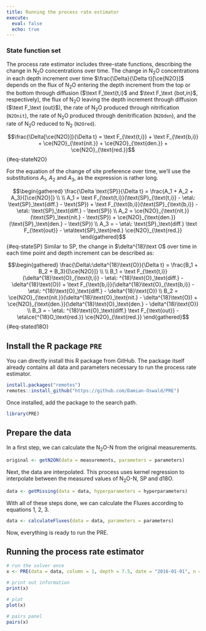 ```yaml
---
title: Running the process rate estimator
execute: 
  eval: false
  echo: true
---
```


### State function set

The process rate estimator includes three-state functions, describing the change in N~2~O concentrations over time.
The change in N~2~O concentrations in each depth increment over time $\frac{\Delta}{\Delta t}[\ce{N2O}]$ depends on the flux of N~2~O entering the depth increment from the top or the bottom through diffusion ($\text F_\text{t,i}$ and $\text F_\text {bot,in}$, respectively), the flux of N~2~O leaving the depth increment through diffusion ($\text F_\text {out}$), the rate of N~2~O produced through nitrification (`N2Onit`), the rate of N~2~O produced through denitrification (`N2Oden`), and the rate of N~2~O reduced to N~2~ (`N2Ored`).

$$\frac{\Delta[\ce{N2O}]}{\Delta t} = \text F_{\text{t,i}} + \text F_{\text{b,i}}  + \ce{N2O}_{\text{nit.}} + \ce{N2O}_{\text{den.}} + \ce{N2O}_{\text{red.}}$${#eq-stateN2O}

For the equation of the change of site preference over time, we'll use the substitutions $A_1$, $A_2$ and $A_3$, as the expression is rather long.

$$\begin{gathered}
\frac{\Delta \text{SP}}{\Delta t} = \frac{A_1 + A_2 + A_3}{[\ce{N2O}]} \\ \\
A_1 = \text F_{\text{t,i}}(\text{SP}_{\text{t,i}} - \eta\: \text{SP}_\text{diff.} - \text{SP}) + \text F_{\text{b,i}}(\text{SP}_{\text{b,i}} - \eta\: \text{SP}_\text{diff.} - \text{SP}) \\
A_2 = \ce{N2O}_{\text{nit.}}(\text{SP}_\text{nit.} - \text{SP}) + \ce{N2O}_{\text{den.}}(\text{SP}_\text{den.} - \text{SP}) \\
A_3 = - \eta\: \text{SP}_\text{diff.} \text F_{\text{out}} - \eta\text{SP}_\text{red.} \ce{N2O}_{\text{red.}}
\end{gathered}$${#eq-stateSP}
Similar to $\text{SP}$, the change in $\delta^{18}\text O$ over time in each time point and depth increment can be described as:

$$\begin{gathered}
\frac{\Delta\:\delta^{18}\text{O}}{\Delta t} = \frac{B_1 + B_2 + B_3}{[\ce{N2O}]} \\ \\
B_1 = \text F_{\text{t,i}}(\delta^{18}\text{O}_{\text{t,i}} - \eta\: ^{18}\text{O}_\text{diff.} - \delta^{18}\text{O}) + \text F_{\text{b,i}}(\delta^{18}\text{O}_{\text{b,i}} - \eta\: ^{18}\text{O}_\text{diff.} - \delta^{18}\text{O}) \\
B_2 = \ce{N2O}_{\text{nit.}}(\delta^{18}\text{O}_\text{nit.} - \delta^{18}\text{O}) + \ce{N2O}_{\text{den.}}(\delta^{18}\text{O}_\text{den.} - \delta^{18}\text{O}) \\
B_3 = - \eta\: ^{18}\text{O}_\text{diff.} \text F_{\text{out}} - \eta\ce{^{18}O_\text{red.}} \ce{N2O}_{\text{red.}}
\end{gathered}$${#eq-stated18O}

## Install the R package `PRE`

You can directly install this R package from GitHub. The package itself already contains all data and parameters necessary to run the process rate estimator.

```r
install.packages("remotes")
remotes::install_github("https://github.com/Damian-Oswald/PRE")
```

Once installed, add the package to the search path.

```r
library(PRE)
```

## Prepare the data

In a first step, we can calculate the N~2~O-N from the original measurements.

```r
original <- getN2ON(data = measurements, parameters = parameters)
```

Next, the data are interpolated. This process uses kernel regression to interpolate between the measured values of N~2~O-N, SP and d18O.

```r
data <- getMissing(data = data, hyperparameters = hyperparameters)
```

With all of these steps done, we can calculate the Fluxes according to equations 1, 2, 3.

```r
data <- calculateFluxes(data = data, parameters = parameters)
```

Now, everything is ready to run the PRE.

## Running the process rate estimator

```r
# run the solver once
x <- PRE(data = data, column = 1, depth = 7.5, date = "2016-01-01", n = 200)

# print out information
print(x)

# plot
plot(x)

# pairs panel
pairs(x)
```